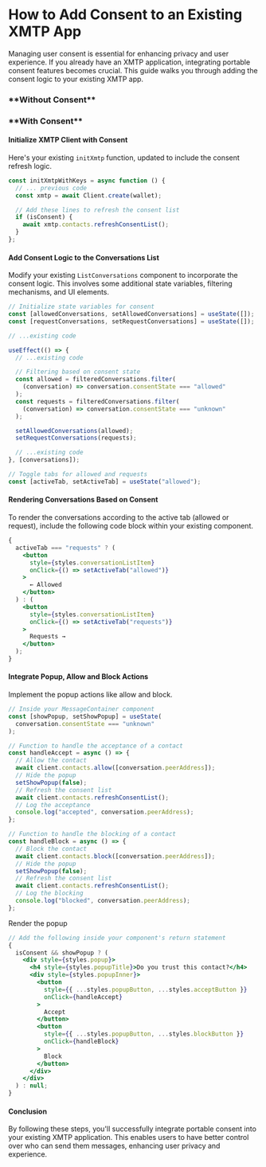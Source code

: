
# How to Add Consent to an Existing XMTP App

Managing user consent is essential for enhancing privacy and user experience. If you already have an XMTP application, integrating portable consent features becomes crucial. This guide walks you through adding the consent logic to your existing XMTP app.

<div
  style={{
    display: "flex",
    justifyContent: "space-evenly",
    textAlign: "center",
    marginTop: "20px",
  }}
>
  <h3 style={{ width: "50%" }}>**Without Consent**</h3>
  <h3 style={{ width: "50%" }}>**With Consent**</h3>
</div>

<div className="widget-container" style={{ padding: "0px", height: "400px" }}>
  <FloatingInbox env="production" isContained={true} isConsent={false} />
  <FloatingInbox env="production" isContained={true} isConsent={true} />
</div>

#### Initialize XMTP Client with Consent

Here's your existing `initXmtp` function, updated to include the consent refresh logic.

```jsx
const initXmtpWithKeys = async function () {
  // ... previous code
  const xmtp = await Client.create(wallet);

  // Add these lines to refresh the consent list
  if (isConsent) {
    await xmtp.contacts.refreshConsentList();
  }
};
```

#### Add Consent Logic to the Conversations List

Modify your existing `ListConversations` component to incorporate the consent logic. This involves some additional state variables, filtering mechanisms, and UI elements.

```jsx
// Initialize state variables for consent
const [allowedConversations, setAllowedConversations] = useState([]);
const [requestConversations, setRequestConversations] = useState([]);

// ...existing code

useEffect(() => {
  // ...existing code

  // Filtering based on consent state
  const allowed = filteredConversations.filter(
    (conversation) => conversation.consentState === "allowed"
  );
  const requests = filteredConversations.filter(
    (conversation) => conversation.consentState === "unknown"
  );

  setAllowedConversations(allowed);
  setRequestConversations(requests);

  // ...existing code
}, [conversations]);

// Toggle tabs for allowed and requests
const [activeTab, setActiveTab] = useState("allowed");
```

#### Rendering Conversations Based on Consent

To render the conversations according to the active tab (allowed or request), include the following code block within your existing component.

```jsx
{
  activeTab === "requests" ? (
    <button
      style={styles.conversationListItem}
      onClick={() => setActiveTab("allowed")}
    >
      ← Allowed
    </button>
  ) : (
    <button
      style={styles.conversationListItem}
      onClick={() => setActiveTab("requests")}
    >
      Requests →
    </button>
  );
}
```

#### Integrate Popup, Allow and Block Actions

Implement the popup actions like allow and block.

```jsx
// Inside your MessageContainer component
const [showPopup, setShowPopup] = useState(
  conversation.consentState === "unknown"
);

// Function to handle the acceptance of a contact
const handleAccept = async () => {
  // Allow the contact
  await client.contacts.allow([conversation.peerAddress]);
  // Hide the popup
  setShowPopup(false);
  // Refresh the consent list
  await client.contacts.refreshConsentList();
  // Log the acceptance
  console.log("accepted", conversation.peerAddress);
};

// Function to handle the blocking of a contact
const handleBlock = async () => {
  // Block the contact
  await client.contacts.block([conversation.peerAddress]);
  // Hide the popup
  setShowPopup(false);
  // Refresh the consent list
  await client.contacts.refreshConsentList();
  // Log the blocking
  console.log("blocked", conversation.peerAddress);
};
```

Render the popup

```jsx
// Add the following inside your component's return statement
{
  isConsent && showPopup ? (
    <div style={styles.popup}>
      <h4 style={styles.popupTitle}>Do you trust this contact?</h4>
      <div style={styles.popupInner}>
        <button
          style={{ ...styles.popupButton, ...styles.acceptButton }}
          onClick={handleAccept}
        >
          Accept
        </button>
        <button
          style={{ ...styles.popupButton, ...styles.blockButton }}
          onClick={handleBlock}
        >
          Block
        </button>
      </div>
    </div>
  ) : null;
}
```

#### Conclusion

By following these steps, you'll successfully integrate portable consent into your existing XMTP application. This enables users to have better control over who can send them messages, enhancing user privacy and experience.
